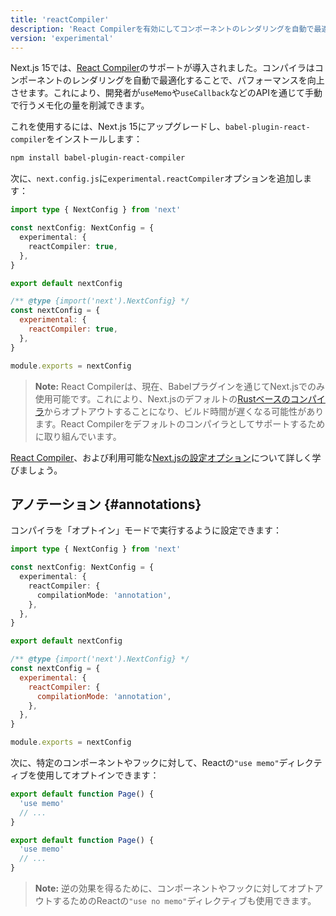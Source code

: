 ```yaml
---
title: 'reactCompiler'
description: 'React Compilerを有効にしてコンポーネントのレンダリングを自動で最適化します。'
version: 'experimental'
---
```


Next.js 15では、[React Compiler](https://react.dev/learn/react-compiler)のサポートが導入されました。コンパイラはコンポーネントのレンダリングを自動で最適化することで、パフォーマンスを向上させます。これにより、開発者が`useMemo`や`useCallback`などのAPIを通じて手動で行うメモ化の量を削減できます。

これを使用するには、Next.js 15にアップグレードし、`babel-plugin-react-compiler`をインストールします：

```bash title="Terminal"
npm install babel-plugin-react-compiler
```

次に、`next.config.js`に`experimental.reactCompiler`オプションを追加します：

<Tabs>
<TabItem value="ts" label="TypeScript">

```ts title="next.config.ts" switcher
import type { NextConfig } from 'next'

const nextConfig: NextConfig = {
  experimental: {
    reactCompiler: true,
  },
}

export default nextConfig
```

</TabItem>
<TabItem value="js" label="JavaScript">

```js title="next.config.js" switcher
/** @type {import('next').NextConfig} */
const nextConfig = {
  experimental: {
    reactCompiler: true,
  },
}

module.exports = nextConfig
```

</TabItem>
</Tabs>

> **Note:** React Compilerは、現在、Babelプラグインを通じてNext.jsでのみ使用可能です。これにより、Next.jsのデフォルトの[Rustベースのコンパイラ](/docs/architecture/nextjs-compiler)からオプトアウトすることになり、ビルド時間が遅くなる可能性があります。React Compilerをデフォルトのコンパイラとしてサポートするために取り組んでいます。

[React Compiler](https://react.dev/learn/react-compiler)、および利用可能な[Next.jsの設定オプション](https://react.dev/learn/react-compiler#usage-with-nextjs)について詳しく学びましょう。

## アノテーション {#annotations}

コンパイラを「オプトイン」モードで実行するように設定できます：

<Tabs>
<TabItem value="ts" label="TypeScript">

```ts title="next.config.ts" switcher
import type { NextConfig } from 'next'

const nextConfig: NextConfig = {
  experimental: {
    reactCompiler: {
      compilationMode: 'annotation',
    },
  },
}

export default nextConfig
```

</TabItem>
<TabItem value="js" label="JavaScript">

```js title="next.config.js" switcher
/** @type {import('next').NextConfig} */
const nextConfig = {
  experimental: {
    reactCompiler: {
      compilationMode: 'annotation',
    },
  },
}

module.exports = nextConfig
```

</TabItem>
</Tabs>

次に、特定のコンポーネントやフックに対して、Reactの`"use memo"`ディレクティブを使用してオプトインできます：

<Tabs>
<TabItem value="ts" label="TypeScript">

```ts title="app/page.tsx" switcher
export default function Page() {
  'use memo'
  // ...
}
```

</TabItem>
<TabItem value="js" label="JavaScript">

```js title="app/page.js" switcher
export default function Page() {
  'use memo'
  // ...
}
```

</TabItem>
</Tabs>

> **Note:** 逆の効果を得るために、コンポーネントやフックに対してオプトアウトするためのReactの`"use no memo"`ディレクティブも使用できます。
